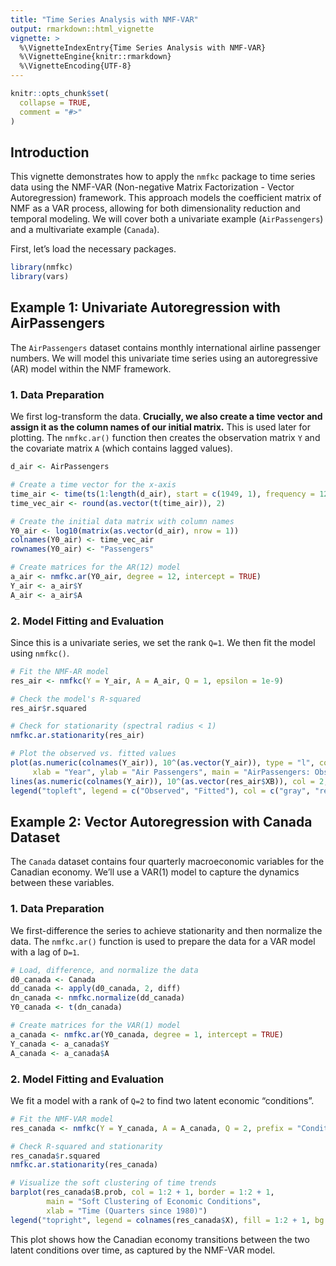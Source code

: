 ```yaml
---
title: "Time Series Analysis with NMF-VAR"
output: rmarkdown::html_vignette
vignette: >
  %\VignetteIndexEntry{Time Series Analysis with NMF-VAR}
  %\VignetteEngine{knitr::rmarkdown}
  %\VignetteEncoding{UTF-8}
---
```


```r
knitr::opts_chunk$set(
  collapse = TRUE,
  comment = "#>"
)
```

## Introduction

This vignette demonstrates how to apply the `nmfkc` package to time series data using the NMF-VAR (Non-negative Matrix Factorization - Vector Autoregression) framework. This approach models the coefficient matrix of NMF as a VAR process, allowing for both dimensionality reduction and temporal modeling. We will cover both a univariate example (`AirPassengers`) and a multivariate example (`Canada`).

First, let's load the necessary packages.

```r
library(nmfkc)
library(vars)
```

## Example 1: Univariate Autoregression with AirPassengers

The `AirPassengers` dataset contains monthly international airline passenger numbers. We will model this univariate time series using an autoregressive (AR) model within the NMF framework.

### 1. Data Preparation

We first log-transform the data. **Crucially, we also create a time vector and assign it as the column names of our initial matrix.** This is used later for plotting. The `nmfkc.ar()` function then creates the observation matrix `Y` and the covariate matrix `A` (which contains lagged values).

```r
d_air <- AirPassengers

# Create a time vector for the x-axis
time_air <- time(ts(1:length(d_air), start = c(1949, 1), frequency = 12))
time_vec_air <- round(as.vector(t(time_air)), 2)

# Create the initial data matrix with column names
Y0_air <- log10(matrix(as.vector(d_air), nrow = 1))
colnames(Y0_air) <- time_vec_air
rownames(Y0_air) <- "Passengers"

# Create matrices for the AR(12) model
a_air <- nmfkc.ar(Y0_air, degree = 12, intercept = TRUE)
Y_air <- a_air$Y
A_air <- a_air$A
```

### 2. Model Fitting and Evaluation

Since this is a univariate series, we set the rank `Q=1`. We then fit the model using `nmfkc()`.

```r
# Fit the NMF-AR model
res_air <- nmfkc(Y = Y_air, A = A_air, Q = 1, epsilon = 1e-9)

# Check the model's R-squared
res_air$r.squared

# Check for stationarity (spectral radius < 1)
nmfkc.ar.stationarity(res_air)

# Plot the observed vs. fitted values
plot(as.numeric(colnames(Y_air)), 10^(as.vector(Y_air)), type = "l", col = "gray",
     xlab = "Year", ylab = "Air Passengers", main = "AirPassengers: Observed vs. Fitted")
lines(as.numeric(colnames(Y_air)), 10^(as.vector(res_air$XB)), col = 2, lwd = 2)
legend("topleft", legend = c("Observed", "Fitted"), col = c("gray", "red"), lty = 1, lwd = 2)
```

## Example 2: Vector Autoregression with Canada Dataset

The `Canada` dataset contains four quarterly macroeconomic variables for the Canadian economy. We'll use a VAR(1) model to capture the dynamics between these variables.

### 1. Data Preparation

We first-difference the series to achieve stationarity and then normalize the data. The `nmfkc.ar()` function is used to prepare the data for a VAR model with a lag of `D=1`.

```r
# Load, difference, and normalize the data
d0_canada <- Canada
dd_canada <- apply(d0_canada, 2, diff)
dn_canada <- nmfkc.normalize(dd_canada)
Y0_canada <- t(dn_canada)

# Create matrices for the VAR(1) model
a_canada <- nmfkc.ar(Y0_canada, degree = 1, intercept = TRUE)
Y_canada <- a_canada$Y
A_canada <- a_canada$A
```

### 2. Model Fitting and Evaluation

We fit a model with a rank of `Q=2` to find two latent economic "conditions".

```r
# Fit the NMF-VAR model
res_canada <- nmfkc(Y = Y_canada, A = A_canada, Q = 2, prefix = "Condition", epsilon = 1e-6)

# Check R-squared and stationarity
res_canada$r.squared
nmfkc.ar.stationarity(res_canada)

# Visualize the soft clustering of time trends
barplot(res_canada$B.prob, col = 1:2 + 1, border = 1:2 + 1,
        main = "Soft Clustering of Economic Conditions",
        xlab = "Time (Quarters since 1980)")
legend("topright", legend = colnames(res_canada$X), fill = 1:2 + 1, bg = "white")
```
This plot shows how the Canadian economy transitions between the two latent conditions over time, as captured by the NMF-VAR model.
